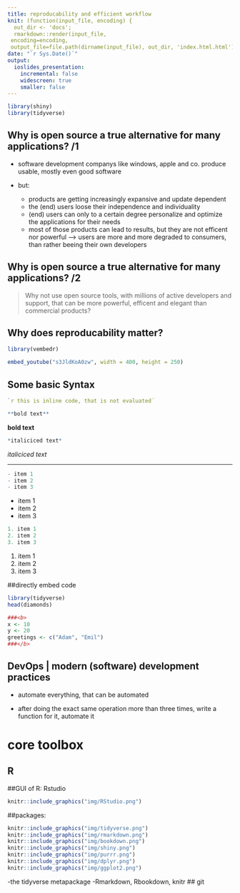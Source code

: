 ```yaml
---
title: reproducability and efficient workflow
knit: (function(input_file, encoding) {
  out_dir <- 'docs';
  rmarkdown::render(input_file,
 encoding=encoding,
 output_file=file.path(dirname(input_file), out_dir, 'index.html.html'))})
date: "`r Sys.Date()`"
output: 
  ioslides_presentation:
    incremental: false
    widescreen: true
    smaller: false 
---
```


```r
library(shiny)
library(tidyverse)

```
  
## Why is open source a true alternative for many applications? /1 {.smaller .build}

- software development companys like windows, apple and co.  produce usable, mostly  even good software
- but:

    - products are getting increasingly expansive and update dependent
    - the (end) users loose their independence and individuality
    - (end) users can only to a certain degree personalize and optimize the applications for their needs
    - most of those products can lead to results, but they are not efficent nor powerful
    --> users are more and more degraded to consumers, than rather beeing their own developers
    
## Why is open source a true alternative for many applications? /2    

  > Why not use open source tools, with millions of active developers and support, that can be more powerful, efficent and elegant than commercial products?

## Why does reproducability matter?

```r

library(vembedr)

embed_youtube("s3JldKoA0zw", width = 400, height = 250)
```


## Some basic Syntax

```r
`r this is inline code, that is not evaluated´
```

```r
**bold text**
```
**bold text**

```r
*italiciced text*
```
*italiciced text*


***
```r
- item 1 
- item 2 
- item 3 
```

- item 1
- item 2
- item 3

```r
1. item 1 
2. item 2 
3. item 3 
```

1. item 1
2. item 2
3. item 3


##directly embed code


```r
library(tidyverse)
head(diamonds)

###<b>
x <- 10
y <- 20
greetings <- c("Adam", "Emil")
###</b>
```


## DevOps | modern (software) development practices
  
  - automate everything, that can be automated
  
  - after doing the exact same operation more than three times, write a function for it, automate it
  
# core toolbox

## R

##GUI of R: Rstudio
```r
knitr::include_graphics("img/RStudio.png")
```

##packages:
```r
knitr::include_graphics("img/tidyverse.png")
knitr::include_graphics("img/rmarkdown.png")
knitr::include_graphics("img/bookdown.png")
knitr::include_graphics("img/shiny.png")
knitr::include_graphics("img/purrr.png")
knitr::include_graphics("img/dplyr.png")
knitr::include_graphics("img/ggplot2.png")

```


  -the tidyverse metapackage
  -Rmarkdown, Rbookdown, knitr
## git  


